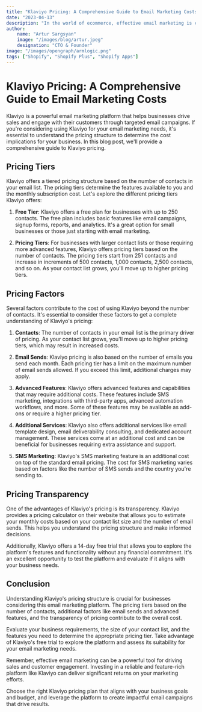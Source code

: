 ```yaml
---
title: "Klaviyo Pricing: A Comprehensive Guide to Email Marketing Costs"
date: "2023-04-13"
description: "In the world of ecommerce, effective email marketing is crucial for success. Klaviyo, a leading email marketing platform, helps businesses optimize their marketing strategies and achieve better results. When considering Klaviyo for your ecommerce business, it's essential to understand the pricing structure and its benefits."
author:
    name: "Artur Sargsyan"
    image: "/images/blog/artur.jpeg"
    designation: "CTO & Founder"
image: "/images/opengraph/armlogic.png"
tags: ["Shopify", "Shopify Plus", "Shopify Apps"]
---
```


# Klaviyo Pricing: A Comprehensive Guide to Email Marketing Costs

Klaviyo is a powerful email marketing platform that helps businesses drive sales and engage with their customers through targeted email campaigns. If you're considering using Klaviyo for your email marketing needs, it's essential to understand the pricing structure to determine the cost implications for your business. In this blog post, we'll provide a comprehensive guide to Klaviyo pricing.

## Pricing Tiers

Klaviyo offers a tiered pricing structure based on the number of contacts in your email list. The pricing tiers determine the features available to you and the monthly subscription cost. Let's explore the different pricing tiers Klaviyo offers:

1. **Free Tier**: Klaviyo offers a free plan for businesses with up to 250 contacts. The free plan includes basic features like email campaigns, signup forms, reports, and analytics. It's a great option for small businesses or those just starting with email marketing.

2. **Pricing Tiers**: For businesses with larger contact lists or those requiring more advanced features, Klaviyo offers pricing tiers based on the number of contacts. The pricing tiers start from 251 contacts and increase in increments of 500 contacts, 1,000 contacts, 2,500 contacts, and so on. As your contact list grows, you'll move up to higher pricing tiers.

## Pricing Factors

Several factors contribute to the cost of using Klaviyo beyond the number of contacts. It's essential to consider these factors to get a complete understanding of Klaviyo's pricing:

1. **Contacts**: The number of contacts in your email list is the primary driver of pricing. As your contact list grows, you'll move up to higher pricing tiers, which may result in increased costs.

2. **Email Sends**: Klaviyo pricing is also based on the number of emails you send each month. Each pricing tier has a limit on the maximum number of email sends allowed. If you exceed this limit, additional charges may apply.

3. **Advanced Features**: Klaviyo offers advanced features and capabilities that may require additional costs. These features include SMS marketing, integrations with third-party apps, advanced automation workflows, and more. Some of these features may be available as add-ons or require a higher pricing tier.

4. **Additional Services**: Klaviyo also offers additional services like email template design, email deliverability consulting, and dedicated account management. These services come at an additional cost and can be beneficial for businesses requiring extra assistance and support.

5. **SMS Marketing**: Klaviyo's SMS marketing feature is an additional cost on top of the standard email pricing. The cost for SMS marketing varies based on factors like the number of SMS sends and the country you're sending to.

## Pricing Transparency

One of the advantages of Klaviyo's pricing is its transparency. Klaviyo provides a pricing calculator on their website that allows you to estimate your monthly costs based on your contact list size and the number of email sends. This helps you understand the pricing structure and make informed decisions.

Additionally, Klaviyo offers a 14-day free trial that allows you to explore the platform's features and functionality without any financial commitment. It's an excellent opportunity to test the platform and evaluate if it aligns with your business needs.

## Conclusion

Understanding Klaviyo's pricing structure is crucial for businesses considering this email marketing platform. The pricing tiers based on the number of contacts, additional factors like email sends and advanced features, and the transparency of pricing contribute to the overall cost.

Evaluate your business requirements, the size of your contact list, and the features you need to determine the appropriate pricing tier. Take advantage of Klaviyo's free trial to explore the platform and assess its suitability for your email marketing needs.

Remember, effective email marketing can be a powerful tool for driving sales and customer engagement. Investing in a reliable and feature-rich platform like Klaviyo can deliver significant returns on your marketing efforts.

Choose the right Klaviyo pricing plan that aligns with your business goals and budget, and leverage the platform to create impactful email campaigns that drive results.

